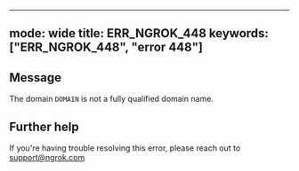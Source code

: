 
---
mode: wide
title: ERR_NGROK_448
keywords: ["ERR_NGROK_448", "error 448"]
---

## Message
The domain `DOMAIN` is not a fully qualified domain name.




## Further help
If you're having trouble resolving this error, please reach out to [support@ngrok.com](mailto:support@ngrok.com?subject=Help%20with%20ERR_NGROK_448)

